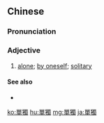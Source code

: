 {{also|单独}}
==Chinese==
{{zh-forms|s=单独}}

===Pronunciation===
{{zh-pron
|m=dāndú
|c=daan1 duk6
|h=pfs=tân-thu̍k
|mn=tan-to̍k
|cat=a
}}

===Adjective===
{{zh-adj}}

# [[alone]]; [[by oneself]]; [[solitary]]
#: {{zh-x|單獨 監禁|'''solitary''' confinement}}

====See also====
* {{zh-l|孤獨}}

{{zh-cat|Intermediate}}

[[ko:單獨]]
[[hu:單獨]]
[[mg:單獨]]
[[ja:單獨]]
